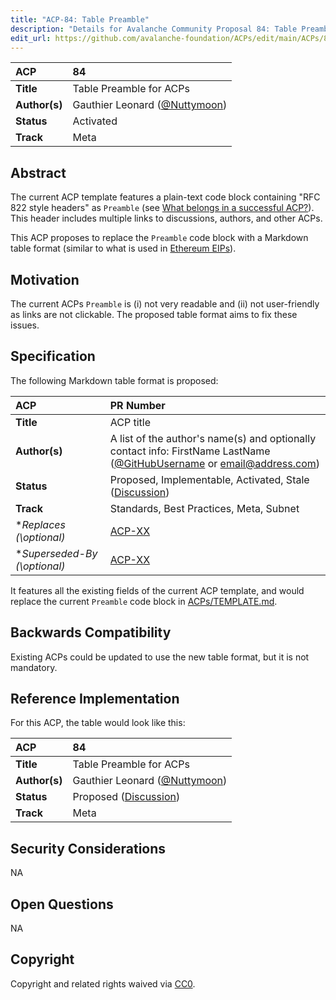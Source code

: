 ```yaml
---
title: "ACP-84: Table Preamble"
description: "Details for Avalanche Community Proposal 84: Table Preamble"
edit_url: https://github.com/avalanche-foundation/ACPs/edit/main/ACPs/84-table-preamble/README.md
---
```


| ACP | 84 |
| :--- | :--- |
| **Title** | Table Preamble for ACPs |
| **Author(s)** | Gauthier Leonard ([@Nuttymoon](https://github.com/Nuttymoon)) |
| **Status** | Activated |
| **Track** | Meta |

## Abstract

The current ACP template features a plain-text code block containing "RFC 822 style headers" as `Preamble` (see [What belongs in a successful ACP?](https://github.com/avalanche-foundation/ACPs?tab=readme-ov-file#what-belongs-in-a-successful-acp)). This header includes multiple links to discussions, authors, and other ACPs.

This ACP proposes to replace the `Preamble` code block with a Markdown table format (similar to what is used in [Ethereum EIPs](https://github.com/ethereum/EIPs/blob/master/EIPS/eip-1.md)).

## Motivation

The current ACPs `Preamble` is (i) not very readable and (ii) not user-friendly as links are not clickable. The proposed table format aims to fix these issues.

## Specification

The following Markdown table format is proposed:

| ACP                            | PR Number                                                                                                                                           |
| :----------------------------- | :-------------------------------------------------------------------------------------------------------------------------------------------------- |
| **Title**                      | ACP title                                                                                                                                           |
| **Author(s)**                  | A list of the author's name(s) and optionally contact info: FirstName LastName ([@GitHubUsername](https://github.com/avalanche-foundation/ACPs/blob/main/ACPs/84-table-preamble/README.md) or [email@address.com](https://github.com/avalanche-foundation/ACPs/blob/main/ACPs/84-table-preamble/README.md)) |
| **Status**                     | Proposed, Implementable, Activated, Stale ([Discussion](https://github.com/avalanche-foundation/ACPs/blob/main/ACPs/84-table-preamble/README.md))                                                                               |
| **Track**                      | Standards, Best Practices, Meta, Subnet                                                                                                             |
| **Replaces (\\*optional)**      | [ACP-XX](https://github.com/avalanche-foundation/ACPs/blob/main/ACPs/84-table-preamble/README.md)                                                                                                                               |
| **Superseded-By (\\*optional)** | [ACP-XX](https://github.com/avalanche-foundation/ACPs/blob/main/ACPs/84-table-preamble/README.md)                                                                                                                               |

It features all the existing fields of the current ACP template, and would replace the current `Preamble` code block in [ACPs/TEMPLATE.md](https://github.com/avalanche-foundation/ACPs/blob/main/ACPs/TEMPLATE.md).

## Backwards Compatibility

Existing ACPs could be updated to use the new table format, but it is not mandatory.

## Reference Implementation

For this ACP, the table would look like this:

| ACP           | 84                                                                                   |
| :------------ | :----------------------------------------------------------------------------------- |
| **Title**     | Table Preamble for ACPs                                                              |
| **Author(s)** | Gauthier Leonard ([@Nuttymoon](https://github.com/Nuttymoon))                        |
| **Status**    | Proposed ([Discussion](https://github.com/avalanche-foundation/ACPs/discussions/86)) |
| **Track**     | Meta                                                                                 |

## Security Considerations

NA

## Open Questions

NA

## Copyright

Copyright and related rights waived via [CC0](https://creativecommons.org/publicdomain/zero/1.0/).